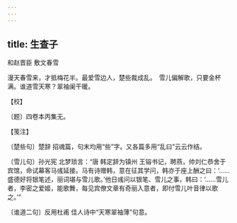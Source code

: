 ```yaml
---
---
---
```

title: 生查子
---



和赵晋臣 敷文春雪





漫天春雪来，才抵梅花半。最爱雪边人，楚些裁成乱。　雪儿偏解歌，只要金杯满。谁道雪天寒？翠袖阑干暖。





【校】


〔题〕四卷本丙集无。





【笺注】


〔楚些句〕楚辞 招魂篇，句末均用“些”字。又各篇多用“乱曰”云云作结。

〔雪儿句〕孙光宪 北梦琐言：“唐 韩定辞为镇州 王镕书记，聘燕，帅刘仁恭舍于宾馆，命试幕客马彧延接。马有诗赠韩，意在征其学问，韩亦于座上酬之曰：‘……盛德好将银笔述，丽词堪与雪儿歌。’他日彧问以银笔、雪儿之事，韩曰：‘……雪儿者，李密之爱姬，能歌舞，每见宾僚文章有奇丽入意者，即付雪儿叶音律以歌之。’”

〔谁道二句〕反用杜甫 佳人诗中“天寒翠袖薄”句意。